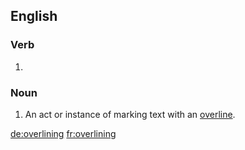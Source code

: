 ==English==

===Verb===
{{head|en|present participle}}

# {{present participle of|overline|lang=en|nocat=1}}

===Noun===
{{en-noun}}

# An act or instance of marking text with an [[overline]].

[[de:overlining]]
[[fr:overlining]]
